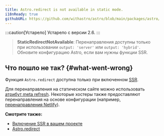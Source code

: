 ```yaml
---
title: Astro.redirect is not available in static mode.
i18nReady: true
githubURL: https://github.com/withastro/astro/blob/main/packages/astro/src/core/errors/errors-data.ts
---
```


:::caution[Устарело]
Устарело с версии 2.6.
:::

> **StaticRedirectNotAvailable**: Перенаправления доступны только при использовании `output: 'server'` или `output: 'hybrid'`. Обновите конфигурацию Astro, если вам нужны функции SSR.

## Что пошло не так? \{#what-went-wrong\}
Функция `Astro.redirect` доступна только при включенном [SSR](/ru/guides/server-side-rendering/).

Для перенаправления на статическом сайте можно использовать [атрибут meta refresh](https://developer.mozilla.org/en-US/docs/Web/HTML/Element/meta). Некоторые хостеры также предоставляют перенаправления на основе конфигурации (например, [перенаправления Netlify](https://docs.netlify.com/routing/redirects/)).

**Смотрите также:**

-  [Включение SSR в вашем проекте](/ru/guides/server-side-rendering/)
-  [Astro.redirect](/ru/reference/api-reference/#astroredirect)
